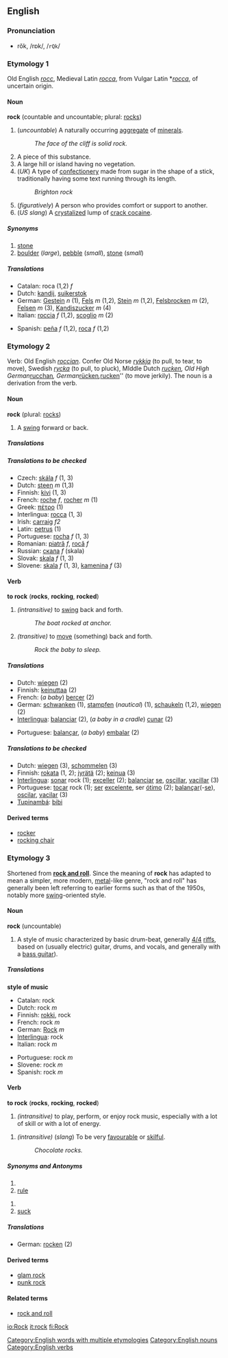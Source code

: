 ==English==
===Pronunciation===
*rŏk, /rɒk/, /<tt>rQk</tt>/
===Etymology 1===
Old English ''[[rocc]]'', Medieval Latin ''[[rocca#Medieval Latin|rocca]]'', from Vulgar Latin *''[[rocca#Vulgar Latin|rocca]]'', of uncertain origin.
====Noun====
'''rock''' (countable and uncountable; plural: [[rocks]])

#(''uncountable'') A naturally occurring [[aggregate]] of [[mineral]]s.
#:''The face of the cliff is solid rock.''
#A piece of this substance.
#A large hill or island having no vegetation.
#(''UK'') A type of [[confectionery]] made from sugar in the shape of a stick, traditionally having some text running through its length.
#:''Brighton rock''
#(''figuratively'') A person who provides comfort or support to another.
#(''US slang'') A [[crystalize]]d lump of [[crack cocaine]].

=====Synonyms=====
# [[stone]]
# [[boulder]] (''large''), [[pebble]] (''small''), [[stone]] (''small'')

=====Translations=====
{{Top}}
<!--Put translations for languages from A to I here-->
*Catalan: roca (1,2) ''f''
*Dutch: [[kandij]], [[suikerstok]]
*German: [[Gestein]] ''n'' (1), [[Fels]] ''m'' (1,2), [[Stein]] ''m'' (1,2), [[Felsbrocken]] ''m'' (2), [[Felsen]] ''m'' (3), [[Kandiszucker]] ''m'' (4)
*Italian: [[roccia]] ''f'' (1,2), [[scoglio]] ''m'' (2)
{{Mid}}
<!--Put translations for languages from J to Z here-->
*Spanish: [[peña]] ''f'' (1,2), [[roca]] ''f'' (1,2)
{{Bottom}}

===Etymology 2===
Verb: Old English ''[[roccian]]''. Confer Old Norse ''[[rykkja]]'' (to pull, to tear, to move), Swedish ''[[rycka]]'' (to pull, to pluck), MIddle Dutch ''[[rucken#Middle Dutch|rucken]], Old High German ''[[rucchan]]'', German ''[[rücken]]'', ''[[rucken#German|rucken]]'' (to move jerkily).
The noun is a derivation from the verb.

====Noun====
'''rock''' (plural: [[rocks]])

#A [[swing]] forward or back.

=====Translations=====
{{Top}}
<!--Put translations for languages from A to I here-->
{{Mid}}
<!--Put translations for languages from J to Z here-->
{{Bottom}}

=====Translations to be checked=====
<!--Remove this section once all of the translations below have been moved into the tables above.-->
{{checktrans}}

*Czech: [[skála]] ''f'' (1, 3)
*Dutch: [[steen]] ''m'' (1,3)
*Finnish: [[kivi]] (1, 3)
*French: [[roche]] ''f'', [[rocher]] ''m'' (1)
*Greek: [[πέτρο]] (1)
*Interlingua: [[rocca]] (1, 3)
*Irish: [[carraig]] ''f2''
*Latin: [[petrus]] (1)<!--this must be modern Latin:, rock (2)-->
*Portuguese: [[rocha]] ''f'' (1, 3)
*Romanian: [[piatră]] ''f'', [[rocă]] ''f''
*Russian: [[скала]] ''f'' (skala)
*Slovak: [[skala#Slovak|skala]] ''f'' (1, 3)
*Slovene: [[skala]] ''f'' (1, 3), [[kamenina]] ''f'' (3)

====Verb====
'''to rock''' ('''rocks''', '''rocking''', '''rocked''')

#''(intransitive)'' to [[swing]] back and forth.
#:''The boat rocked at anchor.''
#''(transitive)'' to [[move]] (something) back and forth.
#:''Rock the baby to sleep.''

=====Translations=====
{{Top}}
*Dutch: [[wiegen]] (2)
*Finnish: [[keinuttaa]] (2)
*French: (''a baby'') [[bercer]] (2)
*German: [[schwanken]] (1), [[stampfen]] (''nautical'') (1), [[schaukeln]] (1,2), [[wiegen]] (2)
*[[Interlingua]]: [[balanciar]] (2), (''a baby in a cradle'') [[cunar]] (2)
{{Mid}}
*Portuguese: [[balançar]], (''a baby'') [[embalar]] (2)
{{Bottom}}

=====Translations to be checked=====
<!--Remove this section once all of the translations below have been moved into the tables above.-->
{{checktrans}}

*Dutch: [[wiegen]] (3), [[schommelen]] (3)
*Finnish: [[rokata]] (1, 2); [[jyrätä]] (2); [[keinua]] (3)
*[[Interlingua]]: [[sonar]] rock (1); [[exceller]] (2); [[balanciar]] [[se]], [[oscillar]], [[vacillar]] (3)
*Portuguese: [[tocar]] rock (1); [[ser]] [[excelente]], ser [[ótimo]] (2); [[balançar]](-[[se]]), [[oscilar]], [[vacilar]] (3)
*[[Tupinambá]]: [[bibi]]

====Derived terms====
*[[rocker]]
*[[rocking chair]]

===Etymology 3===
Shortened from '''[[rock and roll]]'''.  Since the meaning of '''rock''' has adapted to mean a simpler, more modern, [[metal]]-like genre, "rock and roll" has generally been left referring to earlier forms such as that of the 1950s, notably more [[swing]]-oriented style.

====Noun====
'''rock''' (uncountable)

#A style of music characterized by basic drum-beat, generally [[4/4]] [[riff]]s, based on (usually electric) guitar, drums, and vocals, and generally with a [[bass guitar]]).

=====Translations=====
'''style of music'''
{{Top}}
<!--Put translations for languages from A to I here-->
*Catalan: rock
*Dutch: rock ''m''
*Finnish: [[rokki]], rock
*French: rock ''m''
*German: [[Rock]] ''m''
*[[Interlingua]]: rock
*Italian: rock ''m''
{{Mid}}
<!--Put translations for languages from J to Z here-->
*Portuguese: rock ''m''
*Slovene: rock ''m''
*Spanish: rock ''m''
{{Bottom}}

====Verb====
'''to rock''' ('''rocks''', '''rocking''', '''rocked''')

#''(intransitive)'' to play, perform, or enjoy rock music, especially with a lot of skill or with a lot of energy.
<!--Does the following meaning really belong under this etymology?-->
#''(intransitive)'' (''slang'') To be very [[favourable]] or [[skilful]].
#:''Chocolate rocks.''

=====Synonyms and Antonyms=====
{{Top}}
<!--Add synonyms here-->
#<br>
#[[rule]]
{{Mid}}
<!--Add antonyms here-->
#<br>
#[[suck]]
{{Bottom}}

=====Translations=====
{{Top}}
<!--Put translations for languages from A to I here-->
*German: [[rocken]] (2)
{{Mid}}
<!--Put translations for languages from J to Z here-->
{{Bottom}}

====Derived terms====
*[[glam rock]]
*[[punk rock]]

====Related terms====
*[[rock and roll]]



[[Category:English words with multiple etymologies]]
[[Category:English nouns]]
[[Category:English verbs]]

[[io:Rock]]
[[it:rock]]
[[fi:Rock]]